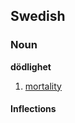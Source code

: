 ==Swedish==
===Noun===
'''dödlighet'''
#[[mortality]]

====Inflections====
{{sv-noun-un|dödlighet|dödligheten|dödlighets|dödlighetens}}